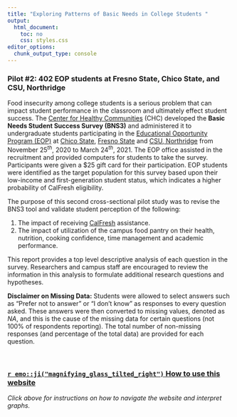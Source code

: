 ```yaml
---
title: "Exploring Patterns of Basic Needs in College Students "
output: 
  html_document: 
    toc: no
    css: styles.css
editor_options: 
  chunk_output_type: console
---
```


### Pilot #2: 402 EOP students at Fresno State, Chico State, and CSU, Northridge

Food insecurity among college students is a serious problem that can impact student performance in the classroom and ultimately effect student success. The [Center for Healthy Communities](https://www.csuchico.edu/chc/) (CHC) developed the **Basic Needs Student Success Survey (BNS3)** and administered it to undergraduate students participating in the [Educational Opportunity Program (EOP)](https://www2.calstate.edu/attend/student-services/eop) at [Chico State](https://www.csuchico.edu/eop/), [Fresno State](https://www.fresnostate.edu/studentaffairs/eop/abouteop.html) and [CSU, Northridge](https://www.csun.edu/csun-eop) from November 25$^{th}$, 2020 to March 24$^{th}$, 2021. The EOP office assisted in the recruitment and provided computers for students to take the survey. Participants were given a \$25 gift card for their participation. EOP students were identified as the target population for this survey based upon their low-income and first-generation student status, which indicates a higher probability of CalFresh eligibility.

The purpose of this second cross-sectional pilot study was to revise the BNS3 tool and validate student perception of the following:  

1. The impact of receiving [CalFresh](https://www.csuchico.edu/calfresh/index.shtml) assistance.
2. The impact of utilization of the campus food pantry on their health, nutrition, cooking
confidence, time management and academic performance. 

This report provides a top level descriptive analysis of each question in the survey. Researchers and campus staff are encouraged to review the information in this analysis to formulate additional research questions and hypotheses.

**Disclaimer on Missing Data:** Students were allowed to select answers such as "Prefer not to answer" or "I don't know" as responses to every question asked. These answers were then converted to missing values, denoted as *NA*, and this is the cause of the missing data for certain questions (not 100% of respondents reporting). The total number of non-missing responses (and percentage of the total data) are provided for each question. 

<br />

### [`r emo::ji("magnifying_glass_tilted_right")` How to use this website](Instructions.html)
*Click above for instructions on how to navigate the website and interpret graphs.*
